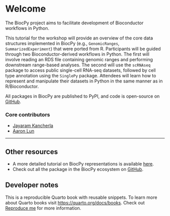 # Welcome

The BiocPy project aims to facilitate development of Bioconductor workflows in Python. 

This tutorial for the workshop will provide an overview of the core data structures implemented in BiocPy 
(e.g., `GenomicRanges`, `SummarizedExperiment`) that were ported from R. 
Participants will be guided through two Bioconductor-derived workflows in Python. 
The first will involve reading an RDS file containing genomic ranges and performing 
downstream range-based analyses. 
The second will use the `scRNAseq` package to access public single-cell RNA-seq datasets, 
followed by cell type annotation using the `SinglePy` package. 
Attendees will learn how to represent and manipulate their datasets in Python in the 
same manner as in R/Bioconductor. 

All packages in BiocPy are published to PyPI, and code is open-source on [GitHub](https://github.com/BiocPy).


### Core contributors

- [Jayaram Kancherla](https://github.com/jkanche)
- [Aaron Lun](https://github.com/LTLA)

----

## Other resources

- A more detailed tutorial on BiocPy representations is available [here](https://biocpy.github.io/tutorial/).
- Check out all the package in the BiocPy ecosystem on [GitHub](https://github.com/biocpy).

## Developer notes

This is a reproducible Quarto book with reusable snippets. To learn more about Quarto books visit <https://quarto.org/docs/books>. Check out [Reproduce me](./chapters/sessioninfo.qmd) for more information.